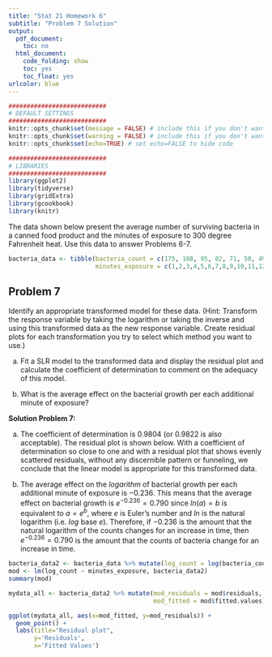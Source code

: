 ```yaml
---
title: "Stat 21 Homework 6"
subtitle: "Problem 7 Solution"
output:
  pdf_document: 
    toc: no
  html_document:
    code_folding: show
    toc: yes
    toc_float: yes
urlcolor: blue
---
```



```r
###########################
# DEFAULT SETTINGS
###########################
knitr::opts_chunk$set(message = FALSE) # include this if you don't want markdown to knit messages
knitr::opts_chunk$set(warning = FALSE) # include this if you don't want markdown to knit warnings
knitr::opts_chunk$set(echo=TRUE) # set echo=FALSE to hide code 

###########################
# LIBRARIES
###########################
library(ggplot2)
library(tidyverse)
library(gridExtra)
library(gcookbook)
library(knitr)
```




The data shown below present the average number of surviving bacteria in a canned food product and the minutes of exposure to 300 degree Fahrenheit heat. Use this data to answer Problems 6-7.

```r
bacteria_data <- tibble(bacteria_count = c(175, 108, 95, 82, 71, 50, 49, 31, 28, 17, 16, 11),
                        minutes_exposure = c(1,2,3,4,5,6,7,8,9,10,11,12))
```


## Problem 7

Identify an appropriate transformed model for these data. (Hint: Transform the response variable by taking the logarithm or taking the inverse and using this transformed data as the new response variable. Create residual plots for each transformation you try to select which method you want to use.) 

(a) Fit a SLR model to the transformed data and display the residual plot and calculate the coefficient of determination to comment on the adequacy of this model.

(b) What is the average effect on the bacterial growth per each additional minute of exposure? 

**Solution Problem 7:**

(a) The coefficient of determination is $0.9804$ (or $0.9822$ is also acceptable). The residual plot is shown below. With a coefficient of determination so close to one and with a residual plot that shows evenly scattered residuals, without any discernible pattern or funneling, we conclude that the linear model is appropriate for this transformed data. 

\textcolor{red}{For full credit (5 points) for part (a) the student must have a clearly labeled residual plot and must state the coefficient of determination and must provide a statement asserting the appropriateness of the model based on both of these factors.}

(b) The average effect on the *logarithm* of bacterial growth per each additional minute of exposure is $-0.236$. This means that the average effect on bacterial growth is $e^{-0.236}=0.790$ since $ln(a) = b$ is equivalent to $a = e^{b}$, where $e$ is Euler's number and $ln$ is the natural logarithm (i.e. $log$ base $e$). Therefore, if $-0.236$ is the amount that the natural logarithm of the counts changes for an increase in time, then $e^{-0.236}=0.790$ is the amount that the counts of bacteria change for an increase in time. 

\textcolor{red}{For full credit (5 points) for part (b) the student must have the correct estimate of 0.79 (or close with rounding) and must state that this is the amount the counts of the bacteria are expect to change by and must show some algebra explaining how they found this value (in R or in words). If the student only reports -0.236 but clearly states that this is the amount that the logarithm of the counts changes for an increase in time, then then should lose 2 points.}

```r
bacteria_data2 <- bacteria_data %>% mutate(log_count = log(bacteria_count))
mod <- lm(log_count ~ minutes_exposure, bacteria_data2)
summary(mod)

mydata_all <- bacteria_data2 %>% mutate(mod_residuals = mod$residuals,
                                        mod_fitted = mod$fitted.values)

ggplot(mydata_all, aes(x=mod_fitted, y=mod_residuals)) + 
  geom_point() + 
  labs(title="Residual plot",
       y='Residuals',
       x='Fitted Values')
```
